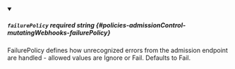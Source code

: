 
<details className="config-field" data-expandable="false" open>
<summary>

##### `failurePolicy` <span className="config-field-required" data-required="false">required</span> <span className="config-field-type">string</span> <span className="config-field-default"></span> <span className="config-field-enum"></span> {#policies-admissionControl-mutatingWebhooks-failurePolicy}

FailurePolicy defines how unrecognized errors from the admission endpoint are handled -
allowed values are Ignore or Fail. Defaults to Fail.

</summary>



</details>
